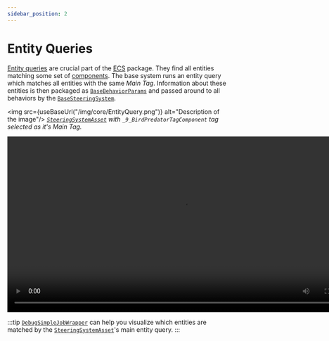 ```yaml
---
sidebar_position: 2
---
```



# Entity Queries

[Entity queries](https://docs.unity3d.com/Packages/com.unity.entities@1.3/manual/systems-entityquery.html) are crucial part of the [ECS](https://docs.unity3d.com/Packages/com.unity.entities@1.3/manual/index.html) package. They find all entities matching some set of [components](https://docs.unity3d.com/Packages/com.unity.entities@1.3/manual/concepts-components.html). The base system runs an entity query which matches all entities with the same *Main Tag*. Information about these entities is then packaged as [`BaseBehaviorParams`](/docs/documentation-core/base-system/BaseBehaviorParams) and passed around to all behaviors by the [`BaseSteeringSystem`](/docs/documentation-core/base-system/BaseSteeringSystem).

<img src={useBaseUrl("/img/core/EntityQuery.png")} alt="Description of the image"/>
*[`SteeringSystemAsset`](/docs/documentation-core/base-system/SteeringSystemAsset) with `_9_BirdPredatorTagComponent` tag selected as it's Main Tag.*

<video controls width="800">
    <source src={useBaseUrl("/videos/SimpleDebugJob.mp4")} type="video/mp4" />
    Your browser does not support the video tag.
</video>

:::tip
[`DebugSimpleJobWrapper`](/docs/documentation-defaults/behaviors/simple-behaviors/debug-simple) can help you visualize which entities are matched by the [`SteeringSystemAsset`](/docs/documentation-core/base-system/SteeringSystemAsset)'s main entity query.
:::